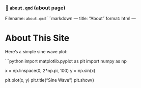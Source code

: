 ### 📄 `about.qmd` (about page)
Filename: `about.qmd`
```markdown
---
title: "About"
format: html
---

# About This Site

Here’s a simple sine wave plot:

```python
import matplotlib.pyplot as plt
import numpy as np

x = np.linspace(0, 2*np.pi, 100)
y = np.sin(x)

plt.plot(x, y)
plt.title("Sine Wave")
plt.show()